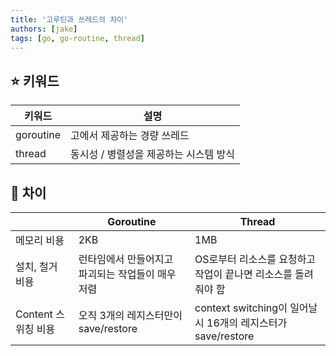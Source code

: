 ```yaml
---
title: '고루틴과 쓰레드의 차이'
authors: [jake]
tags: [go, go-routine, thread]
---
```


## ⭐ 키워드

| 키워드 | 설명 |
| --- | --- |
| goroutine | 고에서 제공하는 경량 쓰레드 |
| thread | 동시성 / 병렬성을 제공하는 시스템 방식 |

## 🐥 차이

|  | Goroutine | Thread |
| --- | --- | --- |
| 메모리 비용 | 2KB | 1MB |
| 설치, 철거 비용 | 런타임에서 만들어지고 파괴되는 작업들이 매우 저렴 | OS로부터 리소스를 요청하고 작업이 끝나면 리소스를 돌려줘야 함 |
| Content 스위칭 비용 | 오직 3개의 레지스터만이 save/restore | context switching이 일어날 시 16개의 레지스터가 save/restore |